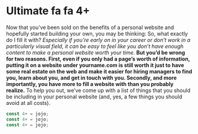 # Ultimate fa fa 4+

Now that you’ve been sold on the benefits of a personal website and hopefully started building your own, you may be thinking: So, what exactly do I fill it with?
_Especially if you’re early on in your career or don’t work in a particularly visual field, it can be easy to feel like you don’t have enough content to make a personal website worth your time._
**But you’d be wrong for two reasons. First, even if you only had a page’s worth of information, putting it on a website under yourname.com is still worth it just to have some real estate on the web and make it easier for hiring managers to find you, learn about you, and get in touch with you.
Secondly, and more importantly, you have more to fill a website with than you probably realize.** To help you out, we’ve come up with a list of things that you should be including in your personal website (and, yes, a few things you should avoid at all costs).

<div className="code">

  ```javascript 
  const 4+ = jojo; 
  const 4+ = jojo; 
  const 4+ = jojo; 
  ```

</div>
